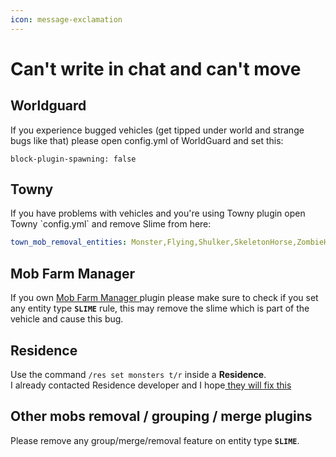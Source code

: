 ```yaml
---
icon: message-exclamation
---
```


# Can't write in chat and can't move

## Worldguard

If you experience bugged vehicles (get tipped under world and strange bugs like that) please open config.yml of WorldGuard and set this:

```
block-plugin-spawning: false
```

## Towny


<Warning>
If you have problems with vehicles and you're using Towny plugin open Towny `config.yml` and remove Slime from here:
</Warning>


```yaml
town_mob_removal_entities: Monster,Flying,Shulker,SkeletonHorse,ZombieHorse
```

## Mob Farm Manager

If you own [Mob Farm Manager ](https://www.spigotmc.org/resources/mob-farm-manager-supports-1-7-10-up-to-1-16-hopper-support.15127/)plugin please make sure to check if you set any entity type **`SLIME`** rule, this may remove the slime which is part of the vehicle and cause this bug.

## Residence

Use the command `/res set monsters t/r` inside a **Residence**.\
I already contacted Residence developer and I hope[ they will fix this](https://github.com/Zrips/Residence/issues/469#issuecomment-801425643)

## Other mobs removal / grouping / merge plugins

Please remove any group/merge/removal feature on entity type **`SLIME`**.
